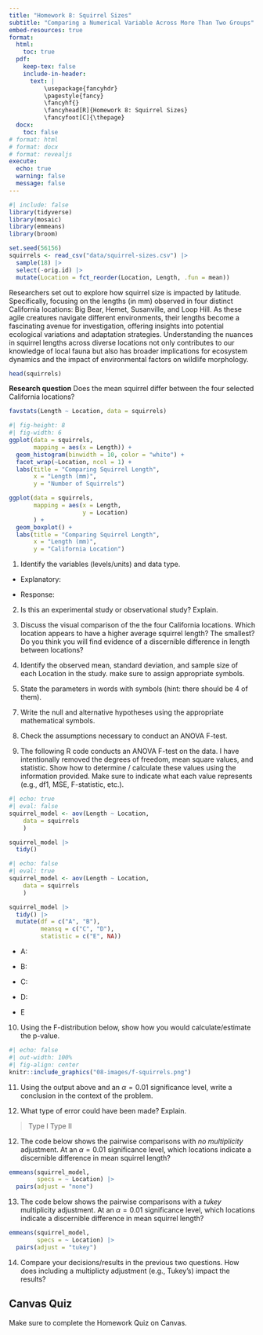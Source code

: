 ```yaml
---
title: "Homework 8: Squirrel Sizes"
subtitle: "Comparing a Numerical Variable Across More Than Two Groups"
embed-resources: true
format:
  html:
    toc: true
  pdf:
    keep-tex: false
    include-in-header:
      text: |
          \usepackage{fancyhdr}
          \pagestyle{fancy}
          \fancyhf{}
          \fancyhead[R]{Homework 8: Squirrel Sizes}
          \fancyfoot[C]{\thepage}
  docx:
    toc: false
# format: html
# format: docx
# format: revealjs
execute:
  echo: true
  warning: false
  message: false
---
```


```r
#| include: false
library(tidyverse)
library(mosaic)
library(emmeans)
library(broom)

set.seed(56156)
squirrels <- read_csv("data/squirrel-sizes.csv") |> 
  sample(18) |> 
  select(-orig.id) |> 
  mutate(Location = fct_reorder(Location, Length, .fun = mean))
```

Researchers set out to explore how squirrel size is impacted by latitude. Specifically, focusing on the lengths (in mm) observed in four distinct California locations: Big Bear, Hemet, Susanville, and Loop Hill. As these agile creatures navigate different environments, their lengths become a fascinating avenue for investigation, offering insights into potential ecological variations and adaptation strategies. Understanding the nuances in squirrel lengths across diverse locations not only contributes to our knowledge of local fauna but also has broader implications for ecosystem dynamics and the impact of environmental factors on wildlife morphology.

```r
head(squirrels)
```

**Research question** Does the mean squirrel differ between the four selected California locations?

```r
favstats(Length ~ Location, data = squirrels)
```

```r
#| fig-height: 8
#| fig-width: 6
ggplot(data = squirrels,
       mapping = aes(x = Length)) +
  geom_histogram(binwidth = 10, color = "white") +
  facet_wrap(~Location, ncol = 1) +
  labs(title = "Comparing Squirrel Length",
       x = "Length (mm)",
       y = "Number of Squirrels")
```

```r
ggplot(data = squirrels,
       mapping = aes(x = Length,
                     y = Location)
       ) +
  geom_boxplot() +
  labs(title = "Comparing Squirrel Length",
       x = "Length (mm)",
       y = "California Location")
```

1. Identify the variables (levels/units) and data type.

\vspace{0.1in}

+ Explanatory:

\vspace{0.2in}

+ Response:

\vspace{0.2in}

2. Is this an experimental study or observational study? Explain.

\vspace{0.5in}

3. Discuss the visual comparison of the the four California locations. Which location appears to have a higher average squirrel length? The smallest? Do you think you will find evidence of a discernible difference in length between locations?

\vspace{0.5in}

4. Identify the observed mean, standard deviation, and sample size of each Location in the study. make sure to assign appropriate symbols.

\vspace{1.5in}

5. State the parameters in words with symbols (hint: there should be 4 of them).

\vspace{1.5in}

7. Write the null and alternative hypotheses using the appropriate mathematical symbols.

\vspace{1in}

8. Check the assumptions necessary to conduct an ANOVA F-test.

\vspace{1.5in}

9. The following R code conducts an ANOVA F-test on the data. I have intentionally removed the degrees of freedom, mean square values, and statistic. Show how to determine / calculate these values using the information provided. Make sure to indicate what each value represents (e.g., df1, MSE, F-statistic, etc.).

```r
#| echo: true
#| eval: false
squirrel_model <- aov(Length ~ Location,
    data = squirrels
    )

squirrel_model |> 
  tidy()
```

```r
#| echo: false
#| eval: true
squirrel_model <- aov(Length ~ Location,
    data = squirrels
    )

squirrel_model |> 
  tidy() |> 
  mutate(df = c("A", "B"),
         meansq = c("C", "D"),
         statistic = c("E", NA))
```

+ A:

\vspace{0.2in}

+ B:

\vspace{0.2in}

+ C:

\vspace{0.2in}

+ D: 

\vspace{0.2in}

+ E

\vspace{0.2in}

10. Using the F-distribution below, show how you would calculate/estimate the p-value.

```r
#| echo: false
#| out-width: 100%
#| fig-align: center
knitr::include_graphics("08-images/f-squirrels.png")
```


\vspace{0.1in}

11.	Using the output above and an $\alpha = 0.01$ significance level, write a conclusion in the context of the problem.

\vspace{1in}

12. What type of error could have been made? Explain.

> Type I \hspace{1in} Type II

\vspace{0.1in}

12.	The code below shows the pairwise comparisons with *no multiplicity* adjustment. At an $\alpha = 0.01$ significance level, which locations indicate a discernible difference in mean squirrel length?

```r
emmeans(squirrel_model,
        specs = ~ Location) |> 
  pairs(adjust = "none")
```

\vspace{0.2in}

13.	The code below shows the pairwise comparisons with a *tukey* multiplicity adjustment. At an $\alpha = 0.01$ significance level, which locations indicate a discernible difference in mean squirrel length?

```r
emmeans(squirrel_model,
        specs = ~ Location) |> 
  pairs(adjust = "tukey")
```

\vspace{0.2in}

14. Compare your decisions/results in the previous two questions. How does including a multiplicty adjustment (e.g., Tukey's) impact the results?

\vspace{0.8in}

::: callout-caution
## Canvas Quiz

Make sure to complete the Homework Quiz on Canvas.
:::
